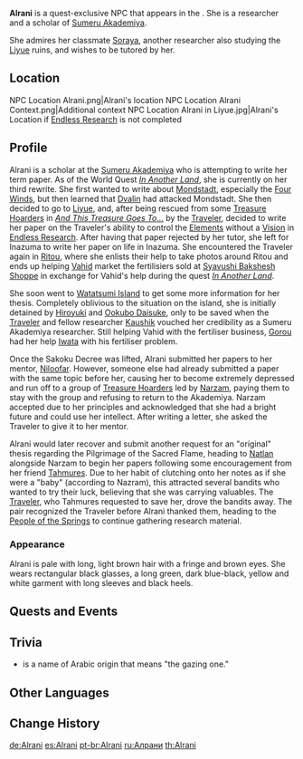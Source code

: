 {{Character Infobox
|image            = NPC Alrani.png
|type             = Quest NPC
|region           = Sumeru
|location         = Liyue
|location2        = Inazuma
|location3        = Sumeru
|location4        = Natlan
|affiliation      = Sumeru Akademiya
}}
'''Alrani''' is a quest-exclusive NPC that appears in the {{Quest|And This Treasure Goes To...}}. She is a researcher and a scholar of [[Sumeru Akademiya]].

She admires her classmate [[Soraya]], another researcher also studying the [[Liyue]] ruins, and wishes to be tutored by her.

==Location==
<gallery>
NPC Location Alrani.png|Alrani's location
NPC Location Alrani Context.png|Additional context
NPC Location Alrani in Liyue.jpg|Alrani's Location if [[Endless Research]] is not completed
</gallery>

==Profile==
<!--detailed story/lore information goes here-->
Alrani is a scholar at the [[Sumeru Akademiya]] who is attempting to write her term paper. As of the World Quest ''[[In Another Land]]'', she is currently on her third rewrite. She first wanted to write about [[Mondstadt]], especially the [[Four Winds]], but then learned that [[Dvalin]] had attacked Mondstadt. She then decided to go to [[Liyue]], and, after being rescued from some [[Treasure Hoarders]] in ''[[And This Treasure Goes To...]]'' by the [[Traveler]], decided to write her paper on the Traveler's ability to control the [[Elements]] without a [[Vision]] in [[Endless Research]]. After having that paper rejected by her tutor, she left for Inazuma to write her paper on life in Inazuma. She encountered the Traveler again in [[Ritou]], where she enlists their help to take photos around Ritou and ends up helping [[Vahid]] market the fertilisiers sold at [[Syavushi Bakshesh Shoppe]] in exchange for Vahid's help during the quest ''[[In Another Land]]''.

She soon went to [[Watatsumi Island]] to get some more information for her thesis. Completely oblivious to the situation on the island, she is initially detained by [[Hiroyuki]] and [[Ookubo Daisuke]], only to be saved when the [[Traveler]] and fellow researcher [[Kaushik]] vouched her credibility as a Sumeru Akademiya researcher. Still helping Vahid with the fertiliser business, [[Gorou]] had her help [[Iwata]] with his fertiliser problem.

Once the Sakoku Decree was lifted, Alrani submitted her papers to her mentor, [[Niloofar]]. However, someone else had already submitted a paper with the same topic before her, causing her to become extremely depressed and run off to a group of [[Treasure Hoarders]] led by [[Narzam]], paying them to stay with the group and refusing to return to the Akademiya. Narzam accepted due to her principles and acknowledged that she had a bright future and could use her intellect. After writing a letter, she asked the Traveler to give it to her mentor.

Alrani would later recover and submit another request for an "original" thesis regarding the Pilgrimage of the Sacred Flame, heading to [[Natlan]] alongside Narzam to begin her papers following some encouragement from her friend [[Tahmures]]. Due to her habit of clutching onto her notes as if she were a "baby" (according to Nazram), this attracted several bandits who wanted to try their luck, believing that she was carrying valuables. The [[Traveler]], who Tahmures requested to save her, drove the bandits away. The pair recognized the Traveler before Alrani thanked them, heading to the [[People of the Springs]] to continue gathering research material.

===Appearance===
Alrani is pale with long, light brown hair with a fringe and brown eyes. She wears rectangular black glasses, a long green, dark blue-black, yellow and white garment with long sleeves and black heels.

==Quests and Events==
{{Quests and Events}}

==Trivia==
*{{Lang|Alrani|ar=الراني}} is a name of Arabic origin that means "the gazing one."

==Other Languages==
{{Other Languages
|default_hidden = 1
|en      = Alrani
|zhs     = 爱拉尼
|zhs_rm  = Àilāní
|zht     = 愛拉尼
|zht_rm  = Àilāní
|ja      = アラニ
|ja_rm   = Arani
|ko      = 엘라니
|es      = Alran
|fr      = Alrani
|ru      = Алрани
|th      = Alrani
|vi      = Alrani
|de      = Alrani
|id      = Alrani
|pt      = Alrani
|tr      = Alrani
|it      = Alrani
}}

==Change History==
{{Change History|1.0}}

[[de:Alrani]]
[[es:Alrani]]
[[pt-br:Alrani]]
[[ru:Алрани]]
[[th:Alrani]]